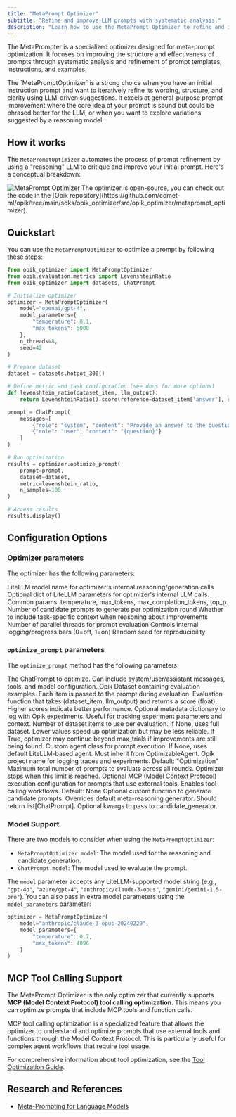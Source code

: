 ```yaml
---
title: "MetaPrompt Optimizer"
subtitle: "Refine and improve LLM prompts with systematic analysis."
description: "Learn how to use the MetaPrompt Optimizer to refine and improve your LLM prompts through systematic analysis and iterative refinement."
---
```


The MetaPrompter is a specialized optimizer designed for meta-prompt optimization. It focuses on
improving the structure and effectiveness of prompts through systematic analysis and refinement of
prompt templates, instructions, and examples.

<Note>
  The `MetaPromptOptimizer` is a strong choice when you have an initial instruction prompt and want to
  iteratively refine its wording, structure, and clarity using LLM-driven suggestions. It excels at
  general-purpose prompt improvement where the core idea of your prompt is sound but could be
  phrased better for the LLM, or when you want to explore variations suggested by a reasoning model.
</Note>

## How it works

The `MetaPromptOptimizer` automates the process of prompt refinement by using a "reasoning" LLM to
critique and improve your initial prompt. Here's a conceptual breakdown:

<Frame>
  <img src="/img/agent_optimization/metaprompt_optimizer.png" alt="MetaPrompt Optimizer" />
</Frame>

<Tip>
  The optimizer is open-source, you can check out the code in the
  [Opik repository](https://github.com/comet-ml/opik/tree/main/sdks/opik_optimizer/src/opik_optimizer/metaprompt_optimizer).
</Tip>


## Quickstart

You can use the `MetaPromptOptimizer` to optimize a prompt by following these steps:

```python maxLines=1000
from opik_optimizer import MetaPromptOptimizer
from opik.evaluation.metrics import LevenshteinRatio
from opik_optimizer import datasets, ChatPrompt

# Initialize optimizer
optimizer = MetaPromptOptimizer(
    model="openai/gpt-4",
    model_parameters={
        "temperature": 0.1,
        "max_tokens": 5000
    },
    n_threads=8,
    seed=42
)

# Prepare dataset
dataset = datasets.hotpot_300()

# Define metric and task configuration (see docs for more options)
def levenshtein_ratio(dataset_item, llm_output):
    return LevenshteinRatio().score(reference=dataset_item['answer'], output=llm_output)

prompt = ChatPrompt(
    messages=[
        {"role": "system", "content": "Provide an answer to the question."},
        {"role": "user", "content": "{question}"}
    ]
)

# Run optimization
results = optimizer.optimize_prompt(
    prompt=prompt,
    dataset=dataset,
    metric=levenshtein_ratio,
    n_samples=100
)

# Access results
results.display()
```

## Configuration Options

### Optimizer parameters

The optimizer has the following parameters:

<ParamField path="model" type="str" optional={true} default="gpt-4o">LiteLLM model name for optimizer's internal reasoning/generation calls</ParamField>
<ParamField path="model_parameters" type="dict[str, typing.Any] | None" optional={true}>Optional dict of LiteLLM parameters for optimizer's internal LLM calls. Common params: temperature, max_tokens, max_completion_tokens, top_p.</ParamField>
<ParamField path="prompts_per_round" type="int" optional={true} default="4">Number of candidate prompts to generate per optimization round</ParamField>
<ParamField path="enable_context" type="bool" optional={true} default="True">Whether to include task-specific context when reasoning about improvements</ParamField>
<ParamField path="n_threads" type="int" optional={true} default="12">Number of parallel threads for prompt evaluation</ParamField>
<ParamField path="verbose" type="int" optional={true} default="1">Controls internal logging/progress bars (0=off, 1=on)</ParamField>
<ParamField path="seed" type="int" optional={true} default="42">Random seed for reproducibility</ParamField>

### `optimize_prompt` parameters

The `optimize_prompt` method has the following parameters:

<ParamField path="prompt" type="ChatPrompt">The ChatPrompt to optimize. Can include system/user/assistant messages, tools, and model configuration.</ParamField>
<ParamField path="dataset" type="Dataset">Opik Dataset containing evaluation examples. Each item is passed to the prompt during evaluation.</ParamField>
<ParamField path="metric" type="Callable">Evaluation function that takes (dataset_item, llm_output) and returns a score (float). Higher scores indicate better performance.</ParamField>
<ParamField path="experiment_config" type="dict | None" optional={true}>Optional metadata dictionary to log with Opik experiments. Useful for tracking experiment parameters and context.</ParamField>
<ParamField path="n_samples" type="int | None" optional={true}>Number of dataset items to use per evaluation. If None, uses full dataset. Lower values speed up optimization but may be less reliable.</ParamField>
<ParamField path="auto_continue" type="bool" optional={true} default="False">If True, optimizer may continue beyond max_trials if improvements are still being found.</ParamField>
<ParamField path="agent_class" type="type[opik_optimizer.optimizable_agent.OptimizableAgent] | None" optional={true}>Custom agent class for prompt execution. If None, uses default LiteLLM-based agent. Must inherit from OptimizableAgent.</ParamField>
<ParamField path="project_name" type="str" optional={true} default="Optimization">Opik project name for logging traces and experiments. Default: "Optimization"</ParamField>
<ParamField path="max_trials" type="int" optional={true} default="10">Maximum total number of prompts to evaluate across all rounds. Optimizer stops when this limit is reached.</ParamField>
<ParamField path="mcp_config" type="opik_optimizer.mcp_utils.mcp_workflow.MCPExecutionConfig | None" optional={true}>Optional MCP (Model Context Protocol) execution configuration for prompts that use external tools. Enables tool-calling workflows. Default: None</ParamField>
<ParamField path="candidate_generator" type="collections.abc.Callable[..., list[opik_optimizer.optimization_config.chat_prompt.ChatPrompt]] | None" optional={true}>Optional custom function to generate candidate prompts. Overrides default meta-reasoning generator. Should return list[ChatPrompt].</ParamField>
<ParamField path="candidate_generator_kwargs" type="dict[str, typing.Any] | None" optional={true}>Optional kwargs to pass to candidate_generator.</ParamField>
<ParamField path="args" type="Any" />
<ParamField path="kwargs" type="Any" />


### Model Support

There are two models to consider when using the `MetaPromptOptimizer`:
- `MetaPromptOptimizer.model`: The model used for the reasoning and candidate generation.
- `ChatPrompt.model`: The model used to evaluate the prompt.

The `model` parameter accepts any LiteLLM-supported model string (e.g., `"gpt-4o"`, `"azure/gpt-4"`,
`"anthropic/claude-3-opus"`, `"gemini/gemini-1.5-pro"`). You can also pass in extra model parameters
using the `model_parameters` parameter:

```python
optimizer = MetaPromptOptimizer(
    model="anthropic/claude-3-opus-20240229",
    model_parameters={
        "temperature": 0.7,
        "max_tokens": 4096
    }
)
```

## MCP Tool Calling Support

The MetaPrompt Optimizer is the only optimizer that currently supports **MCP (Model Context
Protocol) tool calling optimization**. This means you can optimize prompts that include MCP tools
and function calls.

<Note>
  MCP tool calling optimization is a specialized feature that allows the optimizer to understand and optimize prompts
  that use external tools and functions through the Model Context Protocol. This is particularly useful for complex
  agent workflows that require tool usage.
</Note>

For comprehensive information about tool optimization, see the [Tool Optimization Guide](/agent_optimization/algorithms/tool_optimization).

## Research and References

- [Meta-Prompting for Language Models](https://arxiv.org/abs/2401.12954)
